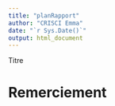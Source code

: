 ```yaml
---
title: "planRapport"
author: "CRISCI Emma"
date: "`r Sys.Date()`"
output: html_document
---
```


Titre

# Remerciement